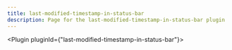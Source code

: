 ---
title: last-modified-timestamp-in-status-bar
description: Page for the last-modified-timestamp-in-status-bar plugin.
---


<Plugin pluginId={"last-modified-timestamp-in-status-bar"}></Plugin>